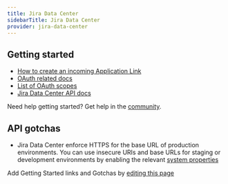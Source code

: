 ```yaml
---
title: Jira Data Center
sidebarTitle: Jira Data Center
provider: jira-data-center
---
```



<Overview />
<PreBuiltTooling provider={providers[pageMetadata.provider]} />


## Getting started

-   [How to create an incoming Application Link](https://confluence.atlassian.com/adminjiraserver/configure-an-incoming-link-1115659067.html)
-   [OAuth related docs](https://confluence.atlassian.com/adminjiraserver/jira-oauth-2-0-provider-api-1115659070.html)
-   [List of OAuth scopes](https://confluence.atlassian.com/adminjiraserver/jira-oauth-2-0-provider-api-1115659070.html#JiraOAuth2.0providerAPI-scopes)
-   [Jira Data Center API docs](https://docs.atlassian.com/software/jira/docs/api/REST/9.14.0/)

<Tip>Need help getting started? Get help in the [community](https://nango.dev/slack).</Tip>

## API gotchas
-  Jira Data Center enforce HTTPS for the base URL of production environments. You can use insecure URIs and base URLs for staging or development environments by enabling the relevant [system properties](https://confluence.atlassian.com/adminjiraserver/oauth-2-0-provider-system-properties-1115659073.html)

<Note>Add Getting Started links and Gotchas by [editing this page](https://github.com/nangohq/nango/tree/master/docs-v2/integrations/all/jira-data-center.mdx)</Note>